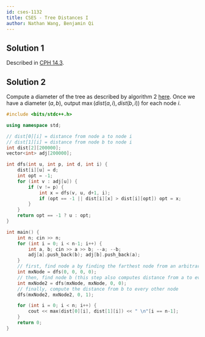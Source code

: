 ```yaml
---
id: cses-1132
title: CSES - Tree Distances I
author: Nathan Wang, Benjamin Qi
---
```


## Solution 1

Described in [CPH 14.3](https://usaco.guide/CPH.pdf#page=147).

<IncompleteSection />

## Solution 2

Compute a diameter of the tree as described by algorithm 2 [here](https://usaco.guide/CPH.pdf#page=146). Once we have a diameter $(a,b)$, output $\max(dist(a,i),dist(b,i))$ for each node $i$.

```cpp
#include <bits/stdc++.h>

using namespace std;

// dist[0][i] = distance from node a to node i
// dist[1][i] = distance from node b to node i
int dist[2][200000];
vector<int> adj[200000];

int dfs(int u, int p, int d, int i) {
    dist[i][u] = d;
    int opt = -1;
    for (int v : adj[u]) {
        if (v != p) {
            int x = dfs(v, u, d+1, i);
            if (opt == -1 || dist[i][x] > dist[i][opt]) opt = x;
        }
    }
    return opt == -1 ? u : opt;
}

int main() {
    int n; cin >> n;
    for (int i = 0; i < n-1; i++) {
        int a, b; cin >> a >> b; --a; --b;
        adj[a].push_back(b); adj[b].push_back(a);
    }
    // first, find node a by finding the farthest node from an arbitrary node x
    int mxNode = dfs(0, 0, 0, 0);
    // then, find node b (this step also computes distance from a to every other node)
    int mxNode2 = dfs(mxNode, mxNode, 0, 0);
    // finally, compute the distance from b to every other node
    dfs(mxNode2, mxNode2, 0, 1);

    for (int i = 0; i < n; i++) {
        cout << max(dist[0][i], dist[1][i]) << " \n"[i == n-1];
    }
    return 0;
}
```
